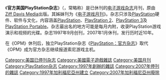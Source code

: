 {{unreferenced|time=2014-07-10T15:31:37+00:00}}

{{NoteTA
| G1=Games
}}

《'''官方美国PlayStation杂志'''》（{{lang|en|''Official U.S. PlayStation Magazine''}}，常略称{{lang|en|''OPM''}}）是已休刊的[[电子游戏杂志|电子游戏杂志]]月刊，原由[[Ziff_Davis_Media|Ziff Davis Media]]出版。其姊妹刊为《[[电子游戏月刊|电子游戏月刊]]》。杂志只涉及[[PlayStation|PlayStation]]硬件、软件与文化，内容涵盖[[PlayStation|PlayStation]]、[[PlayStation_2|PlayStation 2]]、[[PlayStation_3|PlayStation 3]]及[[PlayStation_Portable|PlayStation Portable]]。杂志最出名的地方可能是每月内附，收录PlayStation游戏演示和视频的光碟。杂志1997年9月创刊，2007年1月休刊，发行历时近10年。

在《OPM》休刊后，独立PlayStation杂志《[[PlayStation：官方杂志|PlayStation：官方杂志]]》取代《OPM》成为官方杂志继续报道索尼游戏主机。

{{Video Game Critics}}
{{DEFAULTSORT:Official U.S. PlayStation Magazine}}
[[Category:美国已停刊杂志|Category:美国已停刊杂志]]
[[Category:美國電子遊戲雜誌|Category:美國電子遊戲雜誌]]
[[Category:美国月刊|Category:美国月刊]]
[[Category:PlayStation杂志|Category:PlayStation杂志]]
[[Category:1997年創辦的雜誌|Category:1997年創辦的雜誌]]
[[Category:2007年停刊的雜誌|Category:2007年停刊的雜誌]]
[[Category:1997年加利福尼亞州建立|Category:1997年加利福尼亞州建立]]
[[Category:2007年加利福尼亞州廢除|Category:2007年加利福尼亞州廢除]]

{{Videogame-mag-stub}}